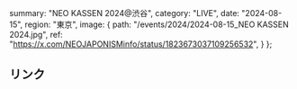   summary: "NEO KASSEN 2024@渋谷",
  category: "LIVE",
  date: "2024-08-15",
  region: "東京",
  image: {
    path: "/events/2024/2024-08-15_NEO KASSEN 2024.jpg",
    ref: "https://x.com/NEOJAPONISMinfo/status/1823673037109256532",
  }
};

## リンク

